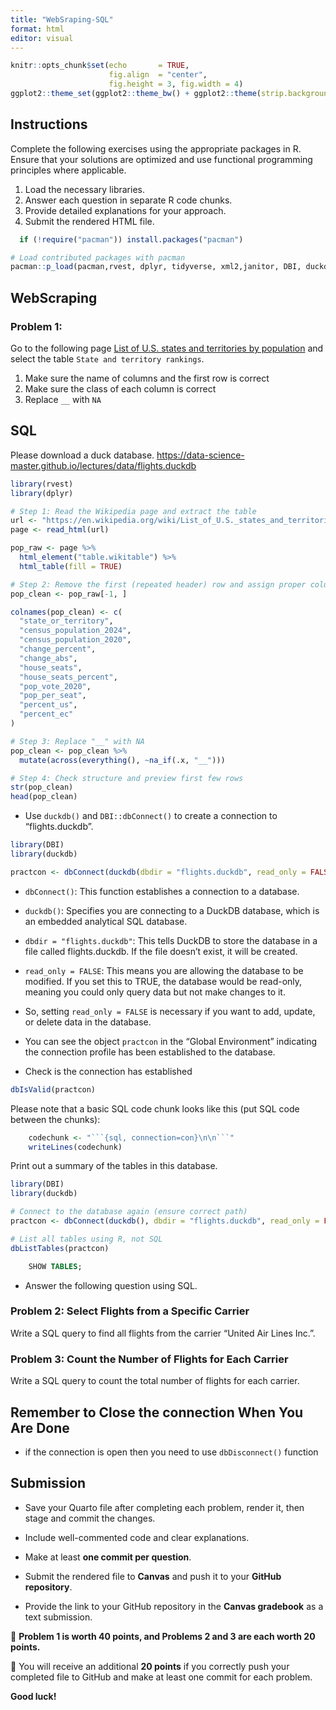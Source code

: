 ```yaml
---
title: "WebSraping-SQL"
format: html
editor: visual
---
```


```r
knitr::opts_chunk$set(echo       = TRUE, 
                      fig.align  = "center",
                      fig.height = 3, fig.width = 4)
ggplot2::theme_set(ggplot2::theme_bw() + ggplot2::theme(strip.background = ggplot2::element_rect(fill = "white")))
```

## Instructions

Complete the following exercises using the appropriate packages in R. Ensure that your solutions are optimized and use functional programming principles where applicable.

1.  Load the necessary libraries.
2.  Answer each question in separate R code chunks.
3.  Provide detailed explanations for your approach.
4.  Submit the rendered HTML file.

```r
  if (!require("pacman")) install.packages("pacman")

# Load contributed packages with pacman
pacman::p_load(pacman,rvest, dplyr, tidyverse, xml2,janitor, DBI, duckdb, nycflights13)
```

## WebScraping

### Problem 1:

Go to the following page [List of U.S. states and territories by population](https://en.wikipedia.org/wiki/List_of_U.S._states_and_territories_by_population) and select the table `State and territory rankings`.

1.  Make sure the name of columns and the first row is correct\
2.  Make sure the class of each column is correct\
3.  Replace `__` with `NA`\

## SQL

Please download a duck database. <https://data-science-master.github.io/lectures/data/flights.duckdb>

```r
library(rvest)
library(dplyr)

# Step 1: Read the Wikipedia page and extract the table
url <- "https://en.wikipedia.org/wiki/List_of_U.S._states_and_territories_by_population"
page <- read_html(url)

pop_raw <- page %>%
  html_element("table.wikitable") %>%
  html_table(fill = TRUE)

# Step 2: Remove the first (repeated header) row and assign proper column names
pop_clean <- pop_raw[-1, ]

colnames(pop_clean) <- c(
  "state_or_territory",
  "census_population_2024",
  "census_population_2020",
  "change_percent",
  "change_abs",
  "house_seats",
  "house_seats_percent",
  "pop_vote_2020",
  "pop_per_seat",
  "percent_us",
  "percent_ec"
)

# Step 3: Replace "__" with NA
pop_clean <- pop_clean %>%
  mutate(across(everything(), ~na_if(.x, "__")))

# Step 4: Check structure and preview first few rows
str(pop_clean)
head(pop_clean)

```


-   Use `duckdb()` and `DBI::dbConnect()` to create a connection to "flights.duckdb".

```r
library(DBI)
library(duckdb)

practcon <- dbConnect(duckdb(dbdir = "flights.duckdb", read_only = FALSE))

```

-   `dbConnect()`: This function establishes a connection to a database.

-   `duckdb()`: Specifies you are connecting to a DuckDB database, which is an embedded analytical SQL database.

-   `dbdir = "flights.duckdb"`: This tells DuckDB to store the database in a file called flights.duckdb. If the file doesn't exist, it will be created.

-   `read_only = FALSE`: This means you are allowing the database to be modified. If you set this to TRUE, the database would be read-only, meaning you could only query data but not make changes to it.

-   So, setting `read_only = FALSE` is necessary if you want to add, update, or delete data in the database.

-   You can see the object `practcon` in the "Global Environment" indicating the connection profile has been established to the database.

-   Check is the connection has established

```r
dbIsValid(practcon)
```

Please note that a basic SQL code chunk looks like this (put SQL code between the chunks):

```r
    codechunk <- "```{sql, connection=con}\n\n```"
    writeLines(codechunk)
```

Print out a summary of the tables in this database.

```r
library(DBI)
library(duckdb)

# Connect to the database again (ensure correct path)
practcon <- dbConnect(duckdb(), dbdir = "flights.duckdb", read_only = FALSE)

# List all tables using R, not SQL
dbListTables(practcon)

```




```sql
    SHOW TABLES;
```

-   Answer the following question using SQL.

### Problem 2: Select Flights from a Specific Carrier

Write a SQL query to find all flights from the carrier "United Air Lines Inc.".

### Problem 3: Count the Number of Flights for Each Carrier

Write a SQL query to count the total number of flights for each carrier.

## Remember to Close the connection When You Are Done

-   if the connection is open then you need to use `dbDisconnect()` function

## Submission

-   Save your Quarto file after completing each problem, render it, then stage and commit the changes.\

-   Include well-commented code and clear explanations.\

-   Make at least **one commit per question**.\

-   Submit the rendered file to **Canvas** and push it to your **GitHub repository**.\

-   Provide the link to your GitHub repository in the **Canvas gradebook** as a text submission.\

🔹 **Problem 1 is worth 40 points, and Problems 2 and 3 are each worth 20 points.**\

🔹 You will receive an additional **20 points** if you correctly push your completed file to GitHub and make at least one commit for each problem.\

**Good luck!**
